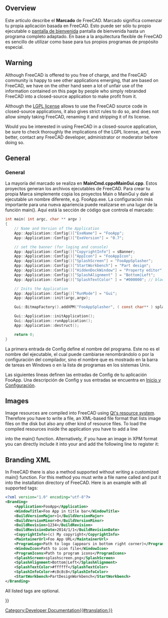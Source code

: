 <languages/>

{{Docnav
|[[Continuous_Integration|Continuous Integration]]
|[[Localisation|Localisation]]
}}

{{TOCright}}

==Overview== 

<div class="mw-translate-fuzzy">
Este artículo describe el '''Marcado''' de FreeCAD. Marcado significa comenzar tu propia aplicación basada en FreeCAD. Esto puede ser sólo tu propio ejecutable o [[Splash screen/es|pantalla de bienvenida]] pantalla de bienvenida hasta un programa completo adaptado. En base a la arquitectura flexible de FreeCAD es sencillo de utilizar como base para tus propios programas de propósito especial.
</div>

== Warning ==

Although FreeCAD is offered to you free of charge, and the FreeCAD community is happy to see other applications emerging, that are based on FreeCAD, we have on the other hand seen a lot of unfair use of the information contained on this page by people who simply rebranded FreeCAD into a closed-source application to make profit from it.

Although the [[License|LGPL license]] allows to use the FreeCAD source code in closed-source applications, it also gives strict rules to do so, and does not allow simply taking FreeCAD, renaming it and stripping it of its license.

Would you be interested in using FreeCAD in a closed-source application, be sure to check thoroughly the implications of the LGPL license, and, even better, contact any FreeCAD developer, administrator or moderator before doing so. 

== General ==

<div class="mw-translate-fuzzy">
=== General ===
La mayoría del marcado se realiza en '''MainCmd.cpp'' o ''MainGui.cpp'''. Estos proyectos generan los archivos ejecutables de FreeCAD. Para crear tu propia Marca simplemente copia los proyectos Main o MainGui y dale al ejecutable un nombre diferente, e.g. FooApp.exe. 
La configuración más importante para una nueva apariencia puede realizarse en una lugar de la función main(). Aquí está la sección de código que controla el marcado:
</div>

<!-- WARNING Do not modify the <syntaxhighligh> tag because of "{}" or pipe characters "|" included in the source code of the macro -->
<syntaxhighlight lang="C">
int main( int argc, char ** argv )
{
    // Name and Version of the Application
    App::Application::Config()["ExeName"] = "FooApp";
    App::Application::Config()["ExeVersion"] = "0.7";

    // set the banner (for loging and console)
    App::Application::Config()["CopyrightInfo"] = sBanner;
    App::Application::Config()["AppIcon"] = "FooAppIcon";
    App::Application::Config()["SplashScreen"] = "FooAppSplasher";
    App::Application::Config()["StartWorkbench"] = "Part design";
    App::Application::Config()["HiddenDockWindow"] = "Property editor";
    App::Application::Config()["SplashAlignment" ] = "Bottom|Left";
    App::Application::Config()["SplashTextColor" ] = "#000000"; // black

    // Inits the Application 
    App::Application::Config()["RunMode"] = "Gui";
    App::Application::init(argc,argv);

    Gui::BitmapFactory().addXPM("FooAppSplasher", ( const char** ) splash_screen);

    Gui::Application::initApplication();
    Gui::Application::runApplication();
    App::Application::destruct();

    return 0;
}
</syntaxhighlight>

La primera entrada de Config define el nombre del programa. Este no es el nombre del ejecutable, el cual puede cambiarse renombrándolo o por la configuración del compilador, sino el nombre que es mostrado en la barra de tareas en Windows o en la lista de programas en los sistemas Unix.

Las siguientes líneas definen las entradas de Config de tu aplicación FooApp. Una descripción de Config y sus entradas se encuentra en [[Start up and Configuration/es|Inicio y Configuración]].

== Images ==

Image resources are compiled into FreeCAD using [https://doc.qt.io/qt-6/resources.html Qt's resource system]. Therefore you have to write a {{FileName|.qrc}} file, an XML-based file format that lists image files on the disk but also any other kind of resource files. To load the compiled resources inside the application you have to add a line

{{Code|code=
Q_INIT_RESOURCE(FooApp); 
}}

into the main() function. Alternatively, if you have an image in XPM format you can directly include it into your {{FileName|main.cpp}} and add the following line to register it:

{{Code|code=
Gui::BitmapFactory().addXPM("FooAppSplasher", ( const char** ) splash_screen);
}}

== Branding XML ==

In FreeCAD there is also a method supported without writing a customized main() function. For this method you must write a file name called {{FileName|branding.xml}} and put it into the installation directory of FreeCAD. Here is an example with all supported tags:

<!-- WARNING Do not modify the <syntaxhighligh> tag because of "{}" or pipe characters "|" included in the source code of the macro -->
<syntaxhighlight lang="XML">
<?xml version="1.0" encoding="utf-8"?>
<Branding>
    <Application>FooApp</Application>
    <WindowTitle>Foo App in title bar</WindowTitle>
    <BuildVersionMajor>1</BuildVersionMajor>
    <BuildVersionMinor>0</BuildVersionMinor>
    <BuildRevision>1234</BuildRevision>
    <BuildRevisionDate>2014/1/1</BuildRevisionDate>
    <CopyrightInfo>(c) My copyright</CopyrightInfo>
    <MaintainerUrl>Foo App URL</MaintainerUrl>
    <ProgramLogo>Path to logo (appears in bottom right corner)</ProgramLogo>
    <WindowIcon>Path to icon file</WindowIcon>
    <ProgramIcons>Path to program icons</ProgramIcons>
    <SplashScreen>splashscreen.png</SplashScreen>
    <SplashAlignment>Bottom|Left</SplashAlignment>
    <SplashTextColor>#ffffff</SplashTextColor>
    <SplashInfoColor>#c8c8c8</SplashInfoColor>
    <StartWorkbench>PartDesignWorkbench</StartWorkbench>
</Branding>
</syntaxhighlight>

All listed tags are optional.


<div class="mw-translate-fuzzy">
{{docnav/es|Testing/es|Localisation/es}}
</div>

{{Userdocnavi{{#translation:}}}}
[[Category:Developer Documentation{{#translation:}}]]